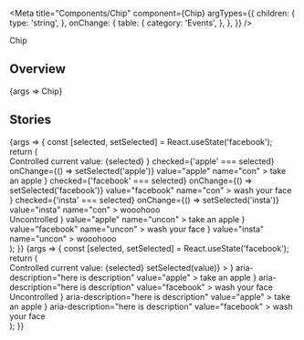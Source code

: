 

<Meta
  title="Components/Chip"
  component={Chip}
  argTypes={{
    children: {
      type: 'string',
    },
    onChange: {
      table: {
        category: 'Events',
      },
    },
  }}
/>

<PageHeader>Chip</PageHeader>

## Overview

<Canvas>
  <Story name="Default">{args => <Chip {...args}>Chip</Chip>}</Story>
</Canvas>

<ArgsTable story="Default" />

## Stories

<Canvas>
  <Story name="Controlled/Uncontrolled">
    {args => {
      const [selected, setSelected] = React.useState('facebook');
      return (
        <div>
          <div>
            <Headline
              extraBold
              transform="uppercase"
              as="span"
              color="text-gray-40"
              size="medium"
            >
              Controlled
            </Headline>
            <Text>current value: {selected}</Text>
            <Chip
              {...args}
              icon={<Icon type="apple" color="icon-black" aria-hidden />}
              checked={'apple' === selected}
              onChange={() => setSelected('apple')}
              value="apple"
              name="con"
            >
              take an apple
            </Chip>
            <Chip
              {...args}
              icon={<Icon type="facebook" color="icon-black" aria-hidden />}
              checked={'facebook' === selected}
              onChange={() => setSelected('facebook')}
              value="facebook"
              name="con"
            >
              wash your face
            </Chip>
            <Chip
              {...args}
              icon={<Icon type="instagram" color="icon-black" aria-hidden />}
              checked={'insta' === selected}
              onChange={() => setSelected('insta')}
              value="insta"
              name="con"
            >
              wooohooo
            </Chip>
          </div>
          <div>
            <Headline
              extraBold
              transform="uppercase"
              as="span"
              color="text-gray-40"
              size="medium"
            >
              Uncontrolled
            </Headline>
            <Chip
              {...args}
              icon={<Icon type="apple" color="icon-black" aria-hidden />}
              value="apple"
              name="uncon"
            >
              take an apple
            </Chip>
            <Chip
              {...args}
              icon={<Icon type="facebook" color="icon-black" aria-hidden />}
              value="facebook"
              name="uncon"
            >
              wash your face
            </Chip>
            <Chip
              {...args}
              icon={<Icon type="instagram" color="icon-black" aria-hidden />}
              value="insta"
              name="uncon"
            >
              wooohooo
            </Chip>
          </div>
        </div>
      );
    }}
  </Story>
</Canvas>

<Canvas>
  <Story name="Chip group">
    {args => {
      const [selected, setSelected] = React.useState('facebook');
      return (
        <div>
          <div>
            <Headline
              extraBold
              transform="uppercase"
              as="span"
              color="text-gray-40"
              size="medium"
            >
              Controlled
            </Headline>
            <Text>current value: {selected}</Text>
            <ChipGroup
              value={selected}
              onChange={(e, value) => setSelected(value)}
            >
              <Chip
                {...args}
                icon={<Icon type="apple" color="icon-black" aria-hidden />}
                aria-description="here is description"
                value="apple"
              >
                take an apple
              </Chip>
              <Chip
                {...args}
                icon={<Icon type="facebook" color="icon-black" aria-hidden />}
                aria-description="here is description"
                value="facebook"
              >
                wash your face
              </Chip>
            </ChipGroup>
          </div>
          <div>
            <Headline
              extraBold
              transform="uppercase"
              as="span"
              color="text-gray-40"
              size="medium"
            >
              Uncontrolled
            </Headline>
            <ChipGroup>
              <Chip
                {...args}
                icon={<Icon type="apple" color="icon-black" aria-hidden />}
                aria-description="here is description"
                value="apple"
              >
                take an apple
              </Chip>
              <Chip
                {...args}
                icon={<Icon type="facebook" color="icon-black" aria-hidden />}
                aria-description="here is description"
                value="facebook"
              >
                wash your face
              </Chip>
            </ChipGroup>
          </div>
        </div>
      );
    }}
  </Story>
</Canvas>
